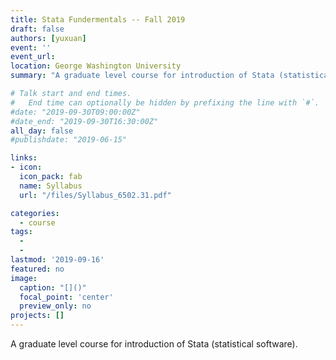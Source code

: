 ```yaml
---
title: Stata Fundermentals -- Fall 2019
draft: false
authors: [yuxuan]
event: ''
event_url: 
location: George Washington University
summary: "A graduate level course for introduction of Stata (statistical software). "

# Talk start and end times.
#   End time can optionally be hidden by prefixing the line with `#`.
#date: "2019-09-30T09:00:00Z"
#date_end: "2019-09-30T16:30:00Z"
all_day: false
#publishdate: "2019-06-15"

links:
- icon: 
  icon_pack: fab
  name: Syllabus
  url: "/files/Syllabus_6502.31.pdf"

categories:
  - course
tags:
  - 
  - 
lastmod: '2019-09-16'
featured: no
image:
  caption: "[]()"
  focal_point: 'center'
  preview_only: no
projects: []
---
```


A graduate level course for introduction of Stata (statistical software).
